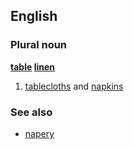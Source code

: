 ==English==
===Plural noun===
'''[[table]] [[linen]]'''
# [[tablecloth]]s and [[napkin]]s
===See also===
*[[napery]]